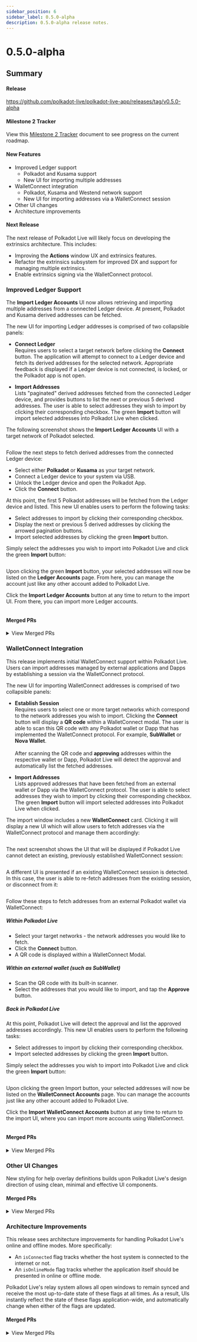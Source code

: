 ```yaml
---
sidebar_position: 6
sidebar_label: 0.5.0-alpha
description: 0.5.0-alpha release notes.
---
```



# 0.5.0-alpha

## Summary

#### Release

https://github.com/polkadot-live/polkadot-live-app/releases/tag/v0.5.0-alpha

#### Milestone 2 Tracker

View this [Milestone 2 Tracker](https://docs.google.com/spreadsheets/d/1OnDXC8sXcX6DqMHZxLTVo6zQuEkEuZgBTIZHfpDoXLg/edit?usp=sharing) document to see progress on the current roadmap.

#### New Features

- Improved Ledger support<br />
  - Polkadot and Kusama support<br />
  - New UI for importing multiple addresses
- WalletConnect integration<br />
  - Polkadot, Kusama and Westend network support<br />
  - New UI for importing addresses via a WalletConnect session
- Other UI changes
- Architecture improvements

#### Next Release

The next release of Polkadot Live will likely focus on developing the extrinsics architecture. This includes:

- Improving the __Actions__ window UX and extrinsics features.
- Refactor the extrinsics subsystem for improved DX and support for managing multiple extrinsics.
- Enable extrinsics signing via the WalletConnect protocol.

### Improved Ledger Support

The **Import Ledger Accounts** UI now allows retrieving and importing multiple addresses from a connected Ledger device. At present, Polkadot and Kusama derived addresses can be fetched.

The new UI for importing Ledger addresses is comprised of two collapsible panels:

-  **Connect Ledger**<br /> 
  Requires users to select a target network before clicking the **Connect** button. The application will attempt to connect to a Ledger device and fetch its derived addresses for the selected network. Appropriate feedback is displayed if a Ledger device is not connected, is locked, or the Polkadot app is not open.
  
- **Import Addresses**<br />
  Lists "paginated" derived addresses fetched from the connected Ledger device, and provides buttons to list the next or previous 5 derived addresses. The user is able to select addresses they wish to import by clicking their corresponding checkbox. The green **Import** button will import selected addresses into Polkadot Live when clicked.

The following screenshot shows the **Import Ledger Accounts** UI with a target network of Polkadot selected.

<Img url="/img/releases/0-5-0-alpha/ui-import-ledger-01.jpg" maxHeight="375px" />

Follow the next steps to fetch derived addresses from the connected Ledger device:
- Select either **Polkadot** or **Kusama** as your target network.
- Connect a Ledger device to your system via USB.
- Unlock the Ledger device and open the Polkadot App.
- Click the **Connect** button.

At this point, the first 5 Polkadot addresses will be fetched from the Ledger device and listed. This new UI enables users to perform the following tasks:
- Select addresses to import by clicking their corresponding checkbox.
- Display the next or previous 5 derived addresses by clicking the arrowed pagination buttons.
- Import selected addresses by clicking the green **Import** button.

Simply select the addresses you wish to import into Polkadot Live and click the green **Import** button:

<Img url="/img/releases/0-5-0-alpha/ui-import-ledger-02.jpg" maxHeight="525px" />

Upon clicking the green **Import** button, your selected addresses will now be listed on the **Ledger Accounts** page. From here, you can manage the account just like any other account added to Polkadot Live.

Click the **Import Ledger Accounts** button at any time to return to the import UI. From there, you can import more Ledger accounts.

<Img url="/img/releases/0-5-0-alpha/ui-import-ledger-03.jpg" maxHeight="375px" />

#### Merged PRs

<details>
  <summary>View Merged PRs</summary>
  -  [feat: improved ledger support 1 #758](https://github.com/polkadot-live/polkadot-live-app/pull/758)
      - [feat: ui layout for importing ledger addresses #759](https://github.com/polkadot-live/polkadot-live-app/pull/759)
      - [feat: fetching multiple ledger addresses #760](https://github.com/polkadot-live/polkadot-live-app/pull/760)
      - [feat: importing ledger addresses #761](https://github.com/polkadot-live/polkadot-live-app/pull/761)
      - [chore: ledger codebase refactor #762](https://github.com/polkadot-live/polkadot-live-app/pull/762)
      - [feat: ledger ui polish #763](https://github.com/polkadot-live/polkadot-live-app/pull/763)
</details>

### WalletConnect Integration

This release implements initial WalletConnect support within Polkadot Live. Users can import addresses managed by external applications and Dapps by establishing a session via the WalletConnect protocol.

The new UI for importing WalletConnect addresses is comprised of two collapsible panels:

-  **Establish Session**<br /> 
  Requires users to select one or more target networks which correspond to the network addresses you wish to import. Clicking the **Connect** button will display a **QR code** within a WalletConnect modal. The user is able to scan this QR code with any Polkadot wallet or Dapp that has implemented the WalletConnect protocol. For example, **SubWallet** or **Nova Wallet**.<br /><br />
  After scanning the QR code and **approving** addresses within the respective wallet or Dapp, Polkadot Live will detect the approval and automatically list the fetched addresses.
  
- **Import Addresses**<br />
  Lists approved addresses that have been fetched from an external wallet or Dapp via the WalletConnect protocol. The user is able to select addresses they wish to import by clicking their corresponding checkbox. The green **Import** button will import selected addresses into Polkadot Live when clicked.

The import window includes a new **WalletConnect** card. Clicking it will display a new UI which will allow users to fetch addresses via the WalletConnect protocol and manage them accordingly:

<Img url="/img/releases/0-5-0-alpha/ui-import-wc-01.jpg" maxHeight="375px" />

The next screenshot shows the UI that will be displayed if Polkadot Live cannot detect an existing, previously established WalletConnect session:

<Img url="/img/releases/0-5-0-alpha/ui-import-wc-02.jpg" maxHeight="445px" />

A different UI is presented if an existing WalletConnect session is detected. In this case, the user is able to re-fetch addresses from the existing session, or disconnect from it:

<Img url="/img/releases/0-5-0-alpha/ui-import-wc-03.jpg" maxHeight="375px" />

Follow these steps to fetch addresses from an external Polkadot wallet via WalletConnect:

##### Within Polkadot Live

- Select your target networks - the network addresses you would like to fetch.
- Click the **Connect** button.
- A QR code is displayed within a WalletConnect Modal.

##### Within an external wallet (such as SubWallet)

- Scan the QR code with its built-in scanner.
- Select the addresses that you would like to import, and tap the **Approve** button.

##### Back in Polkadot Live

At this point, Polkadot Live will detect the approval and list the approved addresses accordingly. This new UI enables users to perform the following tasks:

- Select addresses to import by clicking their corresponding checkbox.
- Import selected addresses by clicking the green **Import** button.

Simply select the addresses you wish to import into Polkadot Live and click the green **Import** button:

<Img url="/img/releases/0-5-0-alpha/ui-import-wc-04.jpg" maxHeight="480px" />

Upon clicking the green Import button, your selected addresses will now be listed on the **WalletConnect Accounts** page. You can manage the accounts just like any other account added to Polkadot Live.

Click the **Import WalletConnect Accounts** button at any time to return to the import UI, where you can import more accounts using WalletConnect.

<Img url="/img/releases/0-5-0-alpha/ui-import-wc-05.jpg" maxHeight="375px" />

#### Merged PRs

<details>
  <summary>View Merged PRs</summary>
  - [feat: wallet connect integration #766](https://github.com/polkadot-live/polkadot-live-app/pull/766)
    - [feat: wallet connect ui foundation #765](https://github.com/polkadot-live/polkadot-live-app/pull/765)
    - [feat: wallet connect context #767](https://github.com/polkadot-live/polkadot-live-app/pull/767)
    - [feat: wallet connect dynamic ui #768](https://github.com/polkadot-live/polkadot-live-app/pull/768)
    - [feat: import wallet connect addresses #769](https://github.com/polkadot-live/polkadot-live-app/pull/769)
    - [chore: wallet connect optimisation #788](https://github.com/polkadot-live/polkadot-live-app/pull/788)
</details>

### Other UI Changes

New styling for help overlay definitions builds upon Polkadot Live's design direction of using clean, minimal and effective UI components.

#### Merged PRs

<details>
  <summary>View Merged PRs</summary>
  - [chore: help overlay definitions styling #792](https://github.com/polkadot-live/polkadot-live-app/pull/792)
</details>

### Architecture Improvements

This release sees architecture improvements for handling Polkadot Live's online and offline modes. More specifically:

- An `isConnected` flag tracks whether the host system is connected to the internet or not.
- An `isOnlineMode` flag tracks whether the application itself should be presented in online or offline mode.

Polkadot Live's relay system allows all open windows to remain synced and receive the most up-to-date state of these flags at all times. As a result, UIs instantly reflect the state of these flags application-wide, and automatically change when either of the flags are updated.

#### Merged PRs

<details>
  <summary>View Merged PRs</summary>
  - [fix: online status relay #770](https://github.com/polkadot-live/polkadot-live-app/pull/770)
</details>
